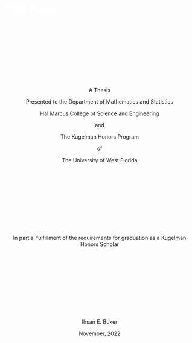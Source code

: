 # <span style="color:white">Title Page</span> {.unlisted .unnumbered}
<p style="margin-bottom:5cm;">

<body>
<center>
  <p>A Thesis </p>
  <p>Presented to the Department of Mathematics and Statistics</p>
  <p>Hal Marcus College of Science and Engineering</p>
  <p>and</p>
  <p>The Kugelman Honors Program</p>
  <p>of</p>
  <p>The University of West Florida</p>
</center>
</body>

<p style="margin-bottom:5cm;">

<body>
<center>
  <p>In partial fulfillment of the requirements for graduation as a Kugelman Honors Scholar
 </p>
</center>
</body>

<div style='break-after:always'></div>

<p style="margin-bottom:5cm;">

<body>
<center>
  <p>Ihsan E. Buker</p>
  <p>November, 2022</p>
</center>
</body>

<p style="margin-bottom:5cm;">